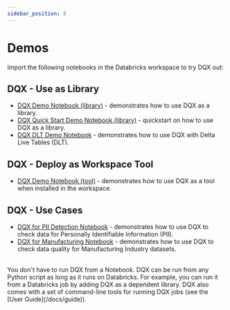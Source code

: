 ```yaml
---
sidebar_position: 8
---
```



#  Demos

Import the following notebooks in the Databricks workspace to try DQX out:
## DQX - Use as Library
* [DQX Demo Notebook (library)](https://github.com/databrickslabs/dqx/blob/v0.5.0/demos/dqx_demo_library.py) - demonstrates how to use DQX as a library.
* [DQX Quick Start Demo Notebook (library)](https://github.com/databrickslabs/dqx/blob/v0.5.0/demos/notebooks/dqx_quick_start_demo_library.ipynb) - quickstart on how to use DQX as a library.
* [DQX DLT Demo Notebook](https://github.com/databrickslabs/dqx/blob/v0.5.0/demos/dqx_dlt_demo.py) - demonstrates how to use DQX with Delta Live Tables (DLT).

## DQX - Deploy as Workspace Tool 
* [DQX Demo Notebook (tool)](https://github.com/databrickslabs/dqx/blob/v0.5.0/demos/dqx_demo_tool.py) - demonstrates how to use DQX as a tool when installed in the workspace.

## DQX - Use Cases 
* [DQX for PII Detection Notebook](https://github.com/databrickslabs/dqx/blob/v0.5.0/demos/dqx_demo_pii_detection.py) - demonstrates how to use DQX to check data for Personally Identifiable Information (PII).
* [DQX for Manufacturing Notebook](https://github.com/databrickslabs/dqx/blob/v0.5.0/demos/dqx_mfg_demo.py) - demonstrates how to use DQX to check data quality for Manufacturing Industry datasets.  

<br />
<Admonition type="tip" title="Execution Environment">
You don't have to run DQX from a Notebook. DQX can be run from any Python script as long as it runs on Databricks.
For example, you can run it from a Databricks job by adding DQX as a dependent library.
DQX also comes with a set of command-line tools for running DQX jobs (see the [User Guide](/docs/guide)).
</Admonition>
